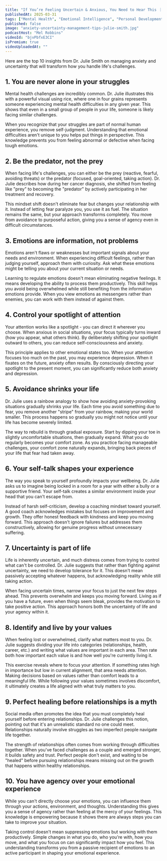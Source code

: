 ```yaml
---
title: "If You’re Feeling Uncertain & Anxious, You Need to Hear This ｜ Dr. Julie on The Mel Robbins Podcast"
publishedAt: 2025-03-31
tags: ["Mental Health", "Emotional Intelligence", "Personal Development"]
published: false
image: "anxiety-uncertainty-management-tips-julie-smith.jpg"
podcastHost: "Mel Robbins"
videoId: "bjvPbfxE3CI"
isPremium: true
videoUploadedAt: ""
---
```



<PodcastSummaryPageLayout frontmatter={frontmatter}>

Here are the top 10 insights from Dr. Julie Smith on managing anxiety and uncertainty that will transform how you handle life's challenges.

## 1. You are never alone in your struggles

Mental health challenges are incredibly common. Dr. Julie illustrates this with a powerful visual using rice, where one in four grains represents someone experiencing mental health difficulties in any given year. This shows that even in a small group of people in your life, someone is likely facing similar challenges.

When you recognize that your struggles are part of normal human experience, you remove self-judgment. Understanding that emotional difficulties aren't unique to you helps put things in perspective. This knowledge prevents you from feeling abnormal or defective when facing tough emotions.

## 2. Be the predator, not the prey

When facing life's challenges, you can either be the prey (reactive, fearful, avoiding threats) or the predator (focused, goal-oriented, taking action). Dr. Julie describes how during her cancer diagnosis, she shifted from feeling like "prey" to becoming the "predator" by actively participating in her treatment and recovery.

This mindset shift doesn't eliminate fear but changes your relationship with it. Instead of letting fear paralyze you, you use it as fuel. The situation remains the same, but your approach transforms completely. You move from avoidance to purposeful action, giving you a sense of agency even in difficult circumstances.

## 3. Emotions are information, not problems

Emotions aren't flaws or weaknesses but important signals about your needs and environment. When experiencing difficult feelings, rather than judging yourself, approach them with curiosity. Ask what these emotions might be telling you about your current situation or needs.

Learning to regulate emotions doesn't mean eliminating negative feelings. It means developing the ability to process them productively. This skill helps you avoid being overwhelmed while still benefiting from the information emotions provide. When you view emotions as messengers rather than enemies, you can work with them instead of against them.

## 4. Control your spotlight of attention

Your attention works like a spotlight - you can direct it wherever you choose. When anxious in social situations, your focus typically turns inward (how you appear, what others think). By deliberately shifting your spotlight outward to others, you can reduce self-consciousness and anxiety.

This principle applies to other emotional states too. When your attention focuses too much on the past, you may experience depression. When it fixates on the future, anxiety often results. By consciously directing your spotlight to the present moment, you can significantly reduce both anxiety and depression.

## 5. Avoidance shrinks your life

Dr. Julie uses a rainbow analogy to show how avoiding anxiety-provoking situations gradually shrinks your life. Each time you avoid something due to fear, you remove another "stripe" from your rainbow, making your world smaller. This process happens so gradually you might not notice until your life has become severely limited.

The way to rebuild is through gradual exposure. Start by dipping your toe in slightly uncomfortable situations, then gradually expand. What you do regularly becomes your comfort zone. As you practice facing manageable challenges, your comfort zone naturally expands, bringing back pieces of your life that fear had taken away.

## 6. Your self-talk shapes your experience

The way you speak to yourself profoundly impacts your wellbeing. Dr. Julie asks us to imagine being locked in a room for a year with either a bully or a supportive friend. Your self-talk creates a similar environment inside your head that you can't escape from.

Instead of harsh self-criticism, develop a coaching mindset toward yourself. A good coach acknowledges mistakes but focuses on improvement and growth. They offer honest feedback with kindness and keep you moving forward. This approach doesn't ignore failures but addresses them constructively, allowing for genuine progress without unnecessary suffering.

## 7. Uncertainty is part of life

Life is inherently uncertain, and much distress comes from trying to control what can't be controlled. Dr. Julie suggests that rather than fighting against uncertainty, we need to develop tolerance for it. This doesn't mean passively accepting whatever happens, but acknowledging reality while still taking action.

When facing uncertain times, narrow your focus to just the next few steps ahead. This prevents overwhelm and keeps you moving forward. Living as if you have a future, even when things seem bleak, provides the motivation to take positive action. This approach honors both the uncertainty of life and your agency within it.

## 8. Identify and live by your values

When feeling lost or overwhelmed, clarify what matters most to you. Dr. Julie suggests dividing your life into categories (relationships, health, career, etc.) and writing what values are important in each area. Then rate both how important each value is and how well you're currently living it.

This exercise reveals where to focus your attention. If something rates high in importance but low in current alignment, that area needs attention. Making decisions based on values rather than comfort leads to a meaningful life. While following your values sometimes involves discomfort, it ultimately creates a life aligned with what truly matters to you.

## 9. Perfect healing before relationships is a myth

Social media often promotes the idea that you must completely heal yourself before entering relationships. Dr. Julie challenges this notion, pointing out that it's an unrealistic standard no one could meet. Relationships naturally involve struggles as two imperfect people navigate life together.

The strength of relationships often comes from working through difficulties together. When you've faced challenges as a couple and emerged stronger, it builds safety and trust. Perfect people don't exist, and waiting to be "healed" before pursuing relationships means missing out on the growth that happens within healthy relationships.

## 10. You have agency over your emotional experience

While you can't directly choose your emotions, you can influence them through your actions, environment, and thoughts. Understanding this gives you a sense of agency rather than feeling at the mercy of your feelings. This knowledge is empowering because it shows there are always steps you can take to improve your situation.

Taking control doesn't mean suppressing emotions but working with them productively. Simple changes in what you do, who you're with, how you move, and what you focus on can significantly impact how you feel. This understanding transforms you from a passive recipient of emotions to an active participant in shaping your emotional experience.

</PodcastSummaryPageLayout>
